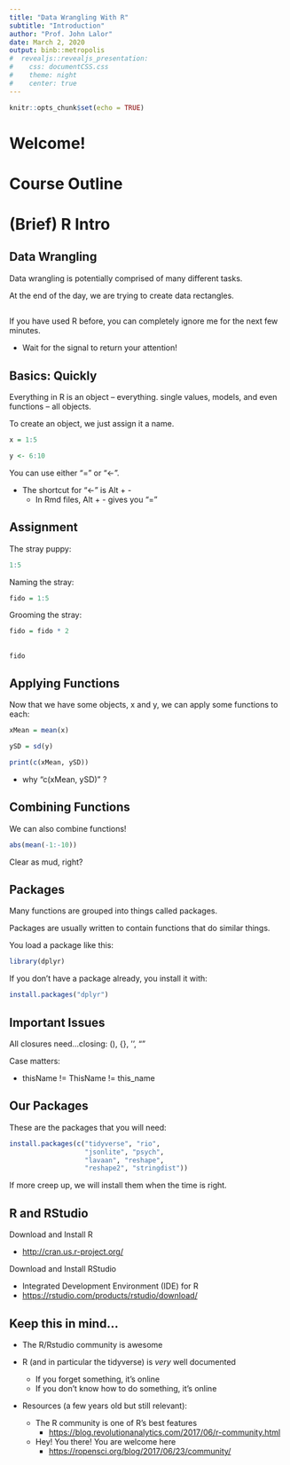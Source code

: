 ---
title: "Data Wrangling With R"
subtitle: "Introduction"
author: "Prof. John Lalor"
date: March 2, 2020
output: binb::metropolis
#  revealjs::revealjs_presentation:
#    css: documentCSS.css
#    theme: night
#    center: true
---

```{r setup, include=FALSE}
knitr::opts_chunk$set(echo = TRUE)
```


# Welcome!

# Course Outline

# (Brief) R Intro

## Data Wrangling

Data wrangling is potentially comprised of many different tasks.

At the end of the day, we are trying to create data rectangles.

## 

If you have used R before, you can completely ignore me for the next few minutes. 

  - Wait for the signal to return your attention!


## Basics: Quickly

Everything in R is an object -- everything. single values, models, and even functions -- all objects.

To create an object, we just assign it a name.

```{r}
x = 1:5

y <- 6:10
```

You can use either "=" or "<-".

- The shortcut for "<-" is Alt + -
  - In Rmd files, Alt + - gives you "="

## Assignment

The stray puppy:

```{r}
1:5
```

Naming the stray:

```{r}
fido = 1:5
```

Grooming the stray:

```{r}
fido = fido * 2
```

## 

```{r}
fido
```


## Applying Functions

Now that we have some objects, x and y, we can apply some functions to each:


```{r}
xMean = mean(x)

ySD = sd(y)

print(c(xMean, ySD)) 
```

- why "c(xMean, ySD)" ?

## Combining Functions

We can also combine functions!

```{r}

abs(mean(-1:-10))

```

Clear as mud, right?

## Packages

Many functions are grouped into things called packages. 

Packages are usually written to contain functions that do similar things.

You load a package like this:

```{r, eval = FALSE}
library(dplyr)
```


If you don't have a package already, you install it with:

```{r, eval = FALSE}
install.packages("dplyr")
```

## Important Issues

All closures need...closing: (), {}, '', ""

Case matters:

  -  thisName != ThisName != this_name
  
## Our Packages

These are the packages that you will need:

```{r, eval = FALSE}
install.packages(c("tidyverse", "rio", 
                   "jsonlite", "psych", 
                   "lavaan", "reshape", 
                   "reshape2", "stringdist"))
```

If more creep up, we will install them when the time is right.

## R and RStudio

Download and Install R

- [http://cran.us.r-project.org/](http://cran.us.r-project.org/)

Download and Install RStudio

- Integrated Development Environment (IDE) for R
- [https://rstudio.com/products/rstudio/download/](https://rstudio.com/products/rstudio/download/)

## Keep this in mind...

- The R/Rstudio community is awesome

- R (and in particular the tidyverse) is *very* well documented
  - If you forget something, it's online
  - If you don't know how to do something, it's online
- Resources (a few years old but still relevant):
  - The R community is one of R's best features
    - [https://blog.revolutionanalytics.com/2017/06/r-community.html](https://blog.revolutionanalytics.com/2017/06/r-community.html)
  - Hey! You there! You are welcome here
    - [https://ropensci.org/blog/2017/06/23/community/](https://ropensci.org/blog/2017/06/23/community/)
  
  
